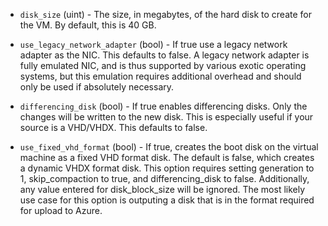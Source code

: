 <!-- Code generated from the comments of the Config struct in builder/hyperv/iso/builder.go; DO NOT EDIT MANUALLY -->

-   `disk_size` (uint) - The size, in megabytes, of the hard disk to create
    for the VM. By default, this is 40 GB.
    
-   `use_legacy_network_adapter` (bool) - If true use a legacy network adapter as the NIC.
    This defaults to false. A legacy network adapter is fully emulated NIC, and is thus
    supported by various exotic operating systems, but this emulation requires
    additional overhead and should only be used if absolutely necessary.
    
-   `differencing_disk` (bool) - If true enables differencing disks. Only
    the changes will be written to the new disk. This is especially useful if
    your source is a VHD/VHDX. This defaults to false.
    
-   `use_fixed_vhd_format` (bool) - If true, creates the boot disk on the
    virtual machine as a fixed VHD format disk. The default is false, which
    creates a dynamic VHDX format disk. This option requires setting
    generation to 1, skip_compaction to true, and
    differencing_disk to false. Additionally, any value entered for
    disk_block_size will be ignored. The most likely use case for this
    option is outputing a disk that is in the format required for upload to
    Azure.
    

